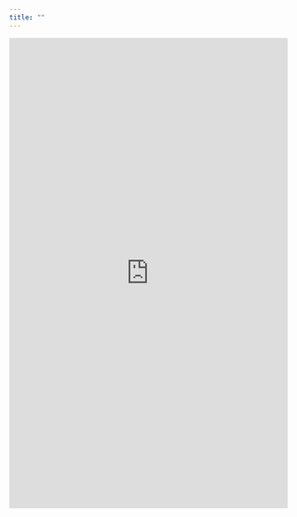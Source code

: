 ```yaml
---
title: ""
---
```


<embed src="https://shawnmazdey.github.io/docs/Voutour_Shawn_CV_(May_2023).pdf" width="100%" height="850px"/>